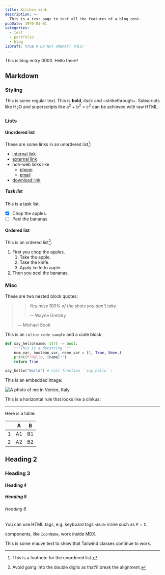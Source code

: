 ```yaml
---
title: Kitchen sink
description: >-
  This is a test page to test all the features of a blog post.
pubDate: 1970-01-01
categories:
  - test
  - portfolio
  - blog
isDraft: true # DO NOT UNDRAFT THIS!
---
```



This is blog entry 0000. Hello there!

## Markdown

### Styling

This is some regular text. This is **bold**, _italic_ and ~strikethrough~.
Subscripts like H<sub>2</sub>O and superscripts like a<sup>2</sup> +
b<sup>2</sup> = c<sup>2</sup> can be achieved with raw HTML.

### Lists

#### Unordered list

These are some links in an unordered list[^unordered]:

- [internal link](/resume/)
- [external link](https://dhruvkb.dev)
- non-web links like
  - [phone](tel:+911234567890)
  - [email](mailto:user@domain.tld)
- [download link](/resume.pdf)

[^unordered]: This is a footnote for the unordered list.

##### Task list

This is a task list.

- [x] Chop the apples.
- [ ] Peel the bananas.

#### Ordered list

This is an ordered list[^ordered]:

1. First you chop the apples.
   1. Take the apple.
   2. Take the knife.
   3. Apply knife to apple.
2. Then you peel the bananas.

[^ordered]: Avoid going into the double digits as that'll break the alignment.

### Misc

These are two nested block quotes:

> > _You miss 100% of the shots you don't take._
> >
> > — Wayne Gretzky
>
> — Michael Scott

This is an `inline code sample` and a code block:

```python
def say_hello(name: str) -> bool:
    """This is a docstring."""
    num_var, boolean_var, none_var = (1, True, None,)
    print(f"Hello, {name}!")
    return True

say_hello("World") # Call function ``say_hello``!
```

This is an embedded image:

![A photo of me in Venice, Italy](https://raw.githubusercontent.com/dhruvkb/portfolio/main/readme_assets/cover.jpeg)

This is a horizontal rule that looks like a dinkus:

---

Here is a table:

|   | A  | B  |
|---|----|----|
| 1 | A1 | B1 |
| 2 | A2 | B2 |

## Heading 2

### Heading 3

#### Heading 4

##### Heading 5

###### Heading 6

You can use HTML tags, e.g. keyboard tags `<kbd>` inline such as
<kbd class="text-flamingo">⌘</kbd> + <kbd>C</kbd>.

<IconName id="astro" name="Astro" url="https://astro.build/" /> components, like
`IconName`, work inside MDX.

This is some <span class="text-mauve">mauve text</span> to show that Tailwind
classes continue to work.
